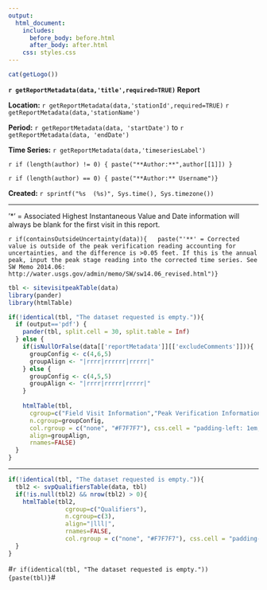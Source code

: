 ```yaml
---
output:
  html_document:
    includes:
      before_body: before.html
      after_body: after.html
    css: styles.css
---
```


```r
cat(getLogo())
```

**`r getReportMetadata(data,'title',required=TRUE)` Report**

**Location:**  `r getReportMetadata(data,'stationId',required=TRUE)` `r getReportMetadata(data,'stationName')`

**Period:** `r getReportMetadata(data, 'startDate')` to `r getReportMetadata(data, 'endDate')`

**Time Series:** `r getReportMetadata(data,'timeseriesLabel')`

`r if (length(author) != 0) { paste("**Author:**",author[[1]]) }`

`r if (length(author) == 0) { paste("**Author:** Username")}`

**Created:**  `r sprintf("%s  (%s)", Sys.time(), Sys.timezone())`

***

'*' = Associated Highest Instantaneous Value and Date information will always be blank for the first visit in this report.

`r if(containsOutsideUncertainty(data)){
  paste("'**' = Corrected value is outside of the peak verification reading accounting for uncertainties, and the difference is >0.05 feet. If this is the annual peak, input the peak stage reading into the corrected time series. See SW Memo 2014.06: http://water.usgs.gov/admin/memo/SW/sw14.06_revised.html")}`

```r
tbl <- sitevisitpeakTable(data)
library(pander)
library(htmlTable)

if(!identical(tbl, "The dataset requested is empty.")){
  if (output=='pdf') {
    pander(tbl, split.cell = 30, split.table = Inf) 
  } else {
    if(isNullOrFalse(data[['reportMetadata']][['excludeComments']])){
      groupConfig <- c(4,6,5)
      groupAlign <- "|rrrr|rrrrrr|rrrrr|"
    } else {
      groupConfig <- c(4,5,5)
      groupAlign <- "|rrrr|rrrrr|rrrrr|"
    }
    
    htmlTable(tbl, 
      cgroup=c("Field Visit Information","Peak Verification Information","*Associated Highest Instantaneous Value and Date"),
      n.cgroup=groupConfig,
      col.rgroup = c("none", "#F7F7F7"), css.cell = "padding-left: 1em; padding-right: 1em; padding-top:.5em;padding-bottom:.5em;",
      align=groupAlign,
      rnames=FALSE)
  }
}

```

***

```r
if(!identical(tbl, "The dataset requested is empty.")){
  tbl2 <- svpQualifiersTable(data, tbl)
  if(!is.null(tbl2) && nrow(tbl2) > 0){
    htmlTable(tbl2,
                cgroup=c("Qualifiers"),
                n.cgroup=c(3),
                align="|lll|", 
                rnames=FALSE, 
                col.rgroup = c("none", "#F7F7F7"), css.cell = "padding-left: 1em; padding-right: 1em; padding-top:.5em;padding-bottom:.5em;")
  }
}
```

#`r if(identical(tbl, "The dataset requested is empty.")) {paste(tbl)}`#
